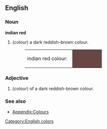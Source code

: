 ==English==

===Noun===
'''indian red'''
#(''colour'') a dark reddish-brown colour.
#:<table><tr><td>indian red colour: &nbsp;</td><td bgcolor="#674643" width="80">&nbsp; </td></tr></table>

===Adjective===
#(''colour'') of a dark reddish-brown colour.

===See also===
*[[Wiktionary_Appendix:Colours|Appendix:Colours]]
[[Category:English colors]]